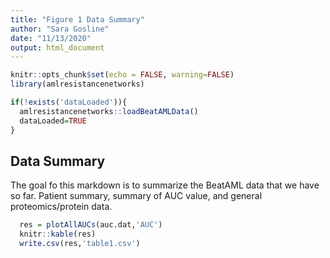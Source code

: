 ```yaml
---
title: "Figure 1 Data Summary"
author: "Sara Gosline"
date: "11/13/2020"
output: html_document
---
```


```r
knitr::opts_chunk$set(echo = FALSE, warning=FALSE)
library(amlresistancenetworks)

if(!exists('dataLoaded')){
  amlresistancenetworks::loadBeatAMLData()
  dataLoaded=TRUE
}

```

## Data Summary

The goal fo this markdown is to summarize the BeatAML data that we have so far. Patient summary, summary of AUC value, and general proteomics/protein data. 

```r

  res = plotAllAUCs(auc.dat,'AUC')
  knitr::kable(res)
  write.csv(res,'table1.csv')
```


